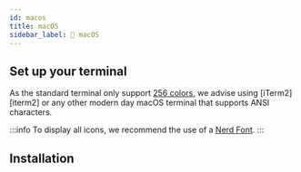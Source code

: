 ```yaml
---
id: macos
title: macOS
sidebar_label: 🍏 macOS
---
```



## Set up your terminal

As the standard terminal only support [256 colors][256-colors], we advise using
[iTerm2][iterm2] or any other modern day macOS terminal that supports ANSI
characters.

:::info To display all icons, we recommend the use of a [Nerd Font][fonts]. :::

## Installation

<InstallHomebrew />

<Next />

[256-colors]: /docs/configuration/colors#standard-colors
[fonts]: /docs/installation/fonts
